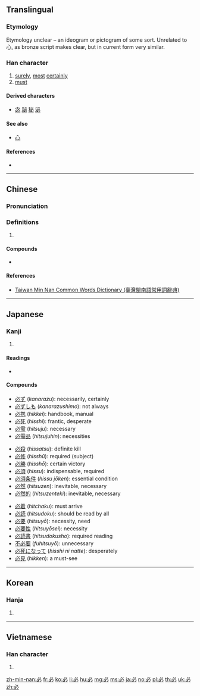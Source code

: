 ==Translingual==
{{stroke order|strokes=5}}
{{stroke order|type=jbw}}

===Etymology===
{{Han etyl}}
Etymology unclear – an ideogram or pictogram of some sort. Unrelated to 心, as bronze script makes clear, but in current form very similar.

===Han character===
{{Han char|rn=61|rad=心|as=01|sn=5|four=33000|canj=PH|ids=⿻心丿}}

# [[surely]], [[most]] [[certainly]]
# [[must]]

====Derived characters====
* [[宓]] [[祕]] [[秘]] [[泌]]

====See also====
* [[心]] <!-- graphically similar -->

====References====
* {{Han ref|kx=0375.020|dkj=10299|dj=0701.040|hdz=42267.020|uh=5FC5|ud=24517|bh=A5B2|bd=42418}}

----

==Chinese==
{{zh-forms}}

===Pronunciation===
{{zh-pron
|m=bì
|c=bit1
|h=
|mn=pit
|w=
|mc=y
|oc=y
|ma=|ma2=
|cat=adv,v
}}

===Definitions===
# {{defn|lang=cmn|sort=心01}}
#: {{zh-usex|耶和華 神 對 蛇 說，你 既 作 了 這 事，就 必 受 咒詛，比 一切 的 牲畜 野獸 更 甚。你 必 用 肚子 行走，終身 吃 土。|tr=Yēhéhuá shén duì shé shuō, nǐ jì zuò le zhè shì, jiù bì shòu zhòuzǔ, bǐ yīqiè de shēngchù yĕshòu gèng shén. Nǐ bì yòng dùzi xíng zǒu, zhōngshēn chī tǔ.|And the LORD God said unto the serpent, Because thou hast done this, thou art cursed ''['''must''' receive a curse]'' above all cattle, and above every beast of the field; upon thy belly shalt thou go [you '''must''' use your belly to go], and dust shalt thou eat all the days of thy life.}}

====Compounds====
* {{zh-l|必須}}

====References====
* [http://twblg.dict.edu.tw/holodict_new/result_detail.jsp?n_no=13595&curpage=1&sample=%E5%BF%85&radiobutton=1&querytarget=1&limit=20&pagenum=1&rowcount=12 Taiwan Min Nan Common Words Dictionary (臺灣閩南語常用詞辭典)]

----

==Japanese==

===Kanji===
{{ja-kanji|grade=4|rs=心01}}

# {{defn|lang=ja|sort=心01}}

====Readings====
* {{ja-readings|goon=[[ひち]] (''hichi'')|kanon=[[ひつ]] (''hitsu'')|kun=[[かならず]] ([[必ず]], ''kanarazu'')|nanori=[[さだ]] (''sada''), [[さだむ]] (''sadamu'')}}

====Compounds====
{{top3}}
* [[必ず]] (''kanarazu''): necessarily, certainly
* [[必ずしも]] (''kanarazushimo''): not always
* [[必携]] (''hikkei''): handbook, manual
* [[必死]] (''hisshi''): frantic, desperate
* [[必需]] (''hitsuju''): necessary
* [[必需品]] (''hitsujuhin''): necessities
{{mid3}}
* [[必殺]] (''hissatsu''): definite kill
* [[必修]] (''hisshū''): required (subject)
* [[必勝]] (''hisshō''): certain victory
* [[必須]] (''hissu''): indispensable, required
* [[必須条件]] (''hissu jōken''): essential condition
* [[必然]] (''hitsuzen''): inevitable, necessary
* [[必然的]] (''hitsuzenteki''): inevitable, necessary
{{mid3}}
* [[必着]] (''hitchaku''): must arrive
* [[必読]] (''hitsudoku''): should be read by all
* [[必要]] (''hitsuyō''): necessity, need
* [[必要性]] (''hitsuyōsei''): necessity
* [[必読書]] (''hitsudokusho''): required reading
* [[不必要]] (''fuhitsuyō''): unnecessary
* [[必死になって]] (''hisshi ni natte''): desperately
* [[必見]] (''hikken''): a must-see
{{bottom}}

----

==Korean==

===Hanja===
{{ko-hanja|hangeul=필|eumhun=|rv=pil|mr=p'il|y=phil}}

# {{defn|lang=ko|sort=心01}}

----

==Vietnamese==

===Han character===
{{vi-hantu|[[tất]], [[ắt]]|rs=心01}}

# {{defn|lang=vi|sort=心01}}

[[zh-min-nan:必]]
[[fr:必]]
[[ko:必]]
[[li:必]]
[[hu:必]]
[[mg:必]]
[[ms:必]]
[[ja:必]]
[[no:必]]
[[pl:必]]
[[th:必]]
[[uk:必]]
[[zh:必]]